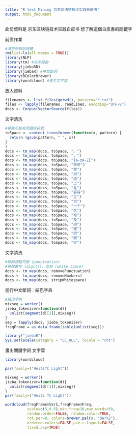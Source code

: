 ```yaml
---
title: "R text Mining 京东区块链技术实践白皮书"
output: html_document
---
```

此份資料是 京东区块链技术实践白皮书
想了解這個白皮書的關鍵字


前置作業
```r
#清空所有記憶體
rm(list=ls(all.names = TRUE))
library(NLP)
library(tm) #文字探勘
library(jiebaRD)
library(jiebaR) #中文斷詞 
library(RColorBrewer)
library(wordcloud) #產生文字雲
```

放入資料
```r
filenames <- list.files(getwd(), pattern="*.txt")
files <- lapply(filenames, readLines, encoding="UTF-8")
docs <- Corpus(VectorSource(files))

```

文字清洗
```r
#移除可能有問題的符號
toSpace <- content_transformer(function(x, pattern) {
  return (gsub(pattern, " ", x))
}
)
docs <- tm_map(docs, toSpace, "。")
docs <- tm_map(docs, toSpace, "，")
docs <- tm_map(docs, toSpace, "[a-zA-Z]")
docs <- tm_map(docs, toSpace, "举举")
docs <- tm_map(docs, toSpace, "举")
docs <- tm_map(docs, toSpace, "对")
docs <- tm_map(docs, toSpace, "适")
docs <- tm_map(docs, toSpace, "上")
docs <- tm_map(docs, toSpace, "与")
docs <- tm_map(docs, toSpace, "容容")
docs <- tm_map(docs, toSpace, "之")
docs <- tm_map(docs, toSpace, "为")
docs <- tm_map(docs, toSpace, "一个")
docs <- tm_map(docs, toSpace, "久")
docs <- tm_map(docs, toSpace, "可")
docs <- tm_map(docs, toSpace, "及")
docs <- tm_map(docs, toSpace, "间")
docs <- tm_map(docs, toSpace, "是")
docs <- tm_map(docs, toSpace, "的")
docs <- tm_map(docs, toSpace, "和")
docs <- tm_map(docs, toSpace, "容")

```

文字清洗
```r
#移除標點符號 (punctuation)
#移除數字 (digits)、空白 (white space)
docs <- tm_map(docs, removePunctuation)
docs <- tm_map(docs, removeNumbers)
docs <- tm_map(docs, stripWhitespace)

```

進行中文斷詞：結巴字典
```r
#結巴字典
mixseg = worker()
jieba_tokenizer=function(d){
  unlist(segment(d[[1]],mixseg))
}
seg = lapply(docs, jieba_tokenizer)
freqFrame = as.data.frame(table(unlist(seg)))

library("jiebaR")
Sys.setlocale(category = "LC_ALL", locale = "cht")
```

畫出關鍵字詞 文字雲
```r
library(wordcloud)

par(family=("HeitiTC Light"))

mixseg = worker()
jieba_tokenizer=function(d){
  unlist(segment(d[[1]],mixseg))
}
par(family=("Heiti TC Light"))

wordcloud(freqFrame$Var1,freqFrame$Freq,
          scale=c(5,0.5),min.freq=10,max.words=50,
          random.order=FALSE, random.color=TRUE, 
          rot.per=0, colors=brewer.pal(8, "Dark2"),
          ordered.colors=FALSE,use.r.layout=FALSE,
          fixed.asp=TRUE)

```


